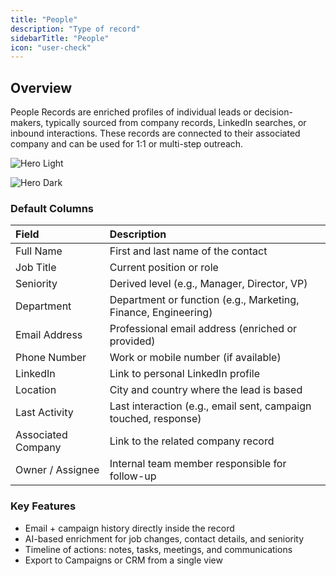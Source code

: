 ```yaml
---
title: "People"
description: "Type of record"
sidebarTitle: "People"
icon: "user-check"
---
```


## Overview

People Records are enriched profiles of individual leads or decision-makers, typically sourced from company records, LinkedIn searches, or inbound interactions. These records are connected to their associated company and can be used for 1:1 or multi-step outreach.

<img
  className="block dark:hidden"
  src="/images/hero-records-people-light-min.png"
  alt="Hero Light"
  title="People record"
/>

<img
  className="hidden dark:block"
  src="/images/hero-records-people-dark-min.png"
  alt="Hero Dark"
  title="People record"
/>

### Default Columns

| **Field**          | **Description**                                                 |
| :----------------- | :-------------------------------------------------------------- |
| Full Name          | First and last name of the contact                              |
| Job Title          | Current position or role                                        |
| Seniority          | Derived level (e.g., Manager, Director, VP)                     |
| Department         | Department or function (e.g., Marketing, Finance, Engineering)  |
| Email Address      | Professional email address (enriched or provided)               |
| Phone Number       | Work or mobile number (if available)                            |
| LinkedIn           | Link to personal LinkedIn profile                               |
| Location           | City and country where the lead is based                        |
| Last Activity      | Last interaction (e.g., email sent, campaign touched, response) |
| Associated Company | Link to the related company record                              |
| Owner / Assignee   | Internal team member responsible for follow-up                  |

### Key Features

- Email \+ campaign history directly inside the record
- AI-based enrichment for job changes, contact details, and seniority
- Timeline of actions: notes, tasks, meetings, and communications
- Export to Campaigns or CRM from a single view